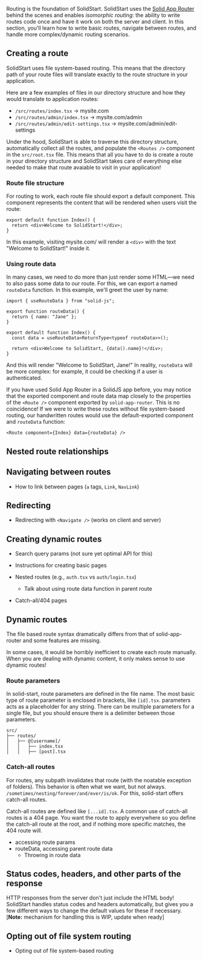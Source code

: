 
<Title>Routing & pages</Title>

Routing is the foundation of SolidStart. SolidStart uses the [Solid App Router](https://github.com/solidjs/solid-app-router) behind the scenes and enables _isomorphic routing_: the ability to write routes code once and have it work on both the server and client. In this section, you'll learn how to write basic routes, navigate between routes, and handle more complex/dynamic routing scenarios.

## Creating a route

SolidStart uses file system-based routing. This means that the directory path of your route files will translate exactly to the route structure in your application.

Here are a few examples of files in our directory structure and how they would translate to application routes:

- `/src/routes/index.tsx` -> mysite.com
- `/src/routes/admin/index.tsx` -> mysite.com/admin
- `/src/routes/admin/edit-settings.tsx` -> mysite.com/admin/edit-settings

Under the hood, SolidStart is able to traverse this directory structure, automatically collect all the routes, and populate the `<Routes />` component in the `src/root.tsx` file. This means that all you have to do is create a route in your directory structure and SolidStart takes care of everything else needed to make that route avaiable to visit in your application!

### Route file structure

For routing to work, each route file should export a default component. This component represents the content that will be rendered when users visit the route:

```tsx
export default function Index() {
  return <div>Welcome to SolidStart!</div>;
}
```

In this example, visiting mysite.com/ will render a `<div>` with the text "Welcome to SolidStart!" inside it.

### Using route data

In many cases, we need to do more than just render some HTML&mdash;we need to also pass some data to our route. For this, we can export a named `routeData` function. In this example, we'll greet the user by name:

```tsx
import { useRouteData } from "solid-js";

export function routeData() {
  return { name: "Jane" };
}

export default function Index() {
  const data = useRouteData<ReturnType<typeof routeData>>();

  return <div>Welcome to SolidStart, {data().name}!</div>;
}
```

And this will render "Welcome to SolidStart, Jane!" In reality, `routeData` will be more complex: for example, it could be checking if a user is authenticated.

<Aside type="advanced" title="How this looks without file system routing" collapsible>

If you have used Solid App Router in a SolidJS app before, you may notice that the exported component and route data map closely to the properties of the `<Route />` component exported by `solid-app-router`. This is no coincidence! If we were to write these routes without file system-based routing, our handwritten routes would use the default-exported component and `routeData` function:

```tsx
<Route component={Index} data={routeData} />
```

</Aside>

## Nested route relationships

## Navigating between routes

- How to link between pages (`a` tags, `Link`, `NavLink`)

## Redirecting

- Redirecting with `<Navigate />` (works on client and server)

## Creating dynamic routes

- Search query params (not sure yet optimal API for this)

- Instructions for creating basic pages
- Nested routes (e.g., `auth.tsx` vs `auth/login.tsx`)
  - Talk about using route data function in parent route
- Catch-all/404 pages

## Dynamic routes

<Aside type="advanced" title="For users of solid-app-router">

The file based route syntax dramatically differs from that of solid-app-router and some features are missing.

</Aside>

In some cases, it would be horribly inefficient to create each route manually. When you are dealing with dynamic content, it only makes sense to use dynamic routes!

### Route parameters

In solid-start, route parameters are defined in the file name. The most basic type of route parameter is enclosed in brackets, like `[id].tsx`. parameters acts as a placeholder for any string. There can be multiple parameters for a single file, but you should ensure there is a delimiter between those parameters.

```
src/
├── routes/
│   ├── @[username]/
│   │   ├── index.tsx
│   │   ├── [post].tsx
```
  
### Catch-all routes

For routes, any subpath invalidates that route (with the noatable exception of folders). This behavior is often what we want, but not always. `/sometimes/nesting/forever/and/ever/is/ok`. For this, solid-start offers catch-all routes.

Catch-all routes are defined like `[...id].tsx`. A common use of catch-all routes is a 404 page. You want the route to apply everywhere so you define the catch-all route at the root, and if nothing more specific matches, the 404 route will.

- accessing route params
- routeData, accessing parent route data
  - Throwing in route data

## Status codes, headers, and other parts of the response

HTTP responses from the server don't just include the HTML body! SolidStart handles status codes and headers automatically, but gives you a few different ways to change the default values for these if necessary. [**Note:** mechanism for handling this is WIP, update when ready]

## Opting out of file system routing

- Opting out of file system-based routing
